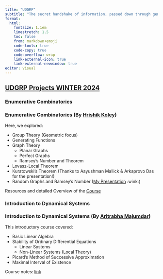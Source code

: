 ```yaml
---
title: "UDGRP"
subtitle: "The secret handshake of information, passed down through generations."
format:
  html:
    fontsize: 1.1em
    linestretch: 1.5
    toc: false
    from: markdown+emoji
    code-tools: true
    code-copy: true
    code-overflow: wrap
    link-external-icon: true
    link-external-newwindow: true
editor: visual
---
```

::: {.highlight-card .fade-in}

## [UDGRP Projects WINTER 2024]()

:::{.highlight-card .fade-in}
### Enumerative Combinatorics

::: {.callout-note collapse="true"}
### Enumerative Combinatorics (By [Hrishik Koley](https://hrishik-koley.github.io))


Here, we explored:


- Group Theory (Geometric focus)
- Generating Functions
- Graph Theory
     - Planar Graphs
     - Perfect Graphs
     - Ramsey's Number and Theorem
- Lovasz-Local Theorem
- Kuratowski's Theorem (Thanks to Aayushman Mallick & Arkaprovo Das for the presentation!)
- Random Graphs and Ramsey's Number ([My Presentation](https://drive.google.com/file/d/1UxLhH8ogvzA7uRu-Fvv1YKaoC8QWKlkZ/view?usp=sharing) :wink:)


Resources and detailed Overview of the [Course](https://hrishik-koley.github.io/musings/enumerative_combinatorics/*)
:::

:::

:::{.highlight-card .fade-in}
### Introduction to Dynamical Systems

::: {.callout-note collapse="true"}
### Introduction to Dynamical Systems (By [Aritrabha Majumdar](https://paulpseudoman.github.io/))

This introductory course covered:

* Basic Linear Algebra
* Stability of Ordinary Differential Equations
    * Linear Systems
    * Non-Linear Systems (Local Theory)
* Picard's Method of Successive Approximation
* Maximal Interval of Existence

Course notes: [link](https://paulpseudoman.github.io/DSnotes.pdf)
:::
:::
:::
